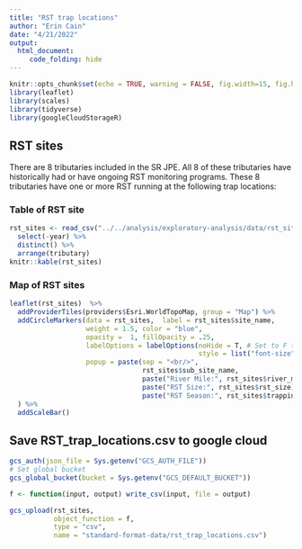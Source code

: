 ```yaml
---
title: "RST trap locations"
author: "Erin Cain"
date: "4/21/2022"
output:
  html_document:
     code_folding: hide
---
```


```r
knitr::opts_chunk$set(echo = TRUE, warning = FALSE, fig.width=15, fig.height=10)
library(leaflet)
library(scales)
library(tidyverse)
library(googleCloudStorageR)
```


## RST sites {.tabset}

There are 8 tributaries included in the SR JPE. All 8 of these tributaries have 
historically had or have ongoing RST monitoring programs. These 8 tributaries 
have one or more RST running at the following trap locations:


### Table of RST site 
```r
rst_sites <- read_csv("../../analysis/exploratory-analysis/data/rst_sites.csv") %>% 
  select(-year) %>%
  distinct() %>% 
  arrange(tributary)
knitr::kable(rst_sites)
```

### Map of RST sites

```r
leaflet(rst_sites)  %>% 
  addProviderTiles(providers$Esri.WorldTopoMap, group = "Map") %>% 
  addCircleMarkers(data = rst_sites,  label = rst_sites$site_name, 
                   weight = 1.5, color = "blue",
                   opacity =  1, fillOpacity = .25, 
                   labelOptions = labelOptions(noHide = T, # Set to F to hide labels
                                               style = list("font-size" = "14px")), 
                   popup = paste(sep = "<br/>",
                                 rst_sites$sub_site_name,
                                 paste("River Mile:", rst_sites$river_mile),
                                 paste("RST Size:", rst_sites$rst_size),
                                 paste("RST Season:", rst_sites$trapping_season))
  ) %>%
  addScaleBar()

```

## Save RST_trap_locations.csv to google cloud 

```r
gcs_auth(json_file = Sys.getenv("GCS_AUTH_FILE"))
# Set global bucket 
gcs_global_bucket(bucket = Sys.getenv("GCS_DEFAULT_BUCKET"))

f <- function(input, output) write_csv(input, file = output)

gcs_upload(rst_sites,
           object_function = f,
           type = "csv",
           name = "standard-format-data/rst_trap_locations.csv")
```


